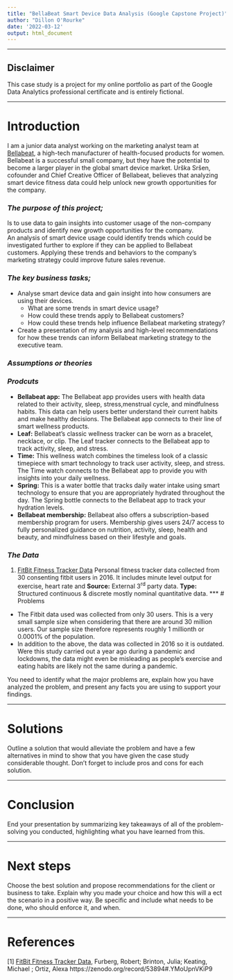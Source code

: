 ```yaml
---
title: "BellaBeat Smart Device Data Analysis (Google Capstone Project)"
author: "Dillon O'Rourke"
date: '2022-03-12'
output: html_document
---
```


***
## **Disclaimer**
This case study is a project for my online portfolio as part of the Google Data Analytics professional certificate and is entirely fictional.

***
# Introduction
I am a junior data analyst working on the marketing analyst team at [Bellabeat](https://bellabeat.com/), a high-tech manufacturer of health-focused products for women. Bellabeat is a successful small company, but they have the potential to become a larger player in the global smart device market. Urška Sršen, cofounder and Chief Creative Officer of Bellabeat, believes that analyzing smart device fitness data could help unlock new growth opportunities for the company.

### *The purpose of this project;*
Is to use data to gain insights into customer usage of the non-company products and identify new growth opportunities for the company.  
An analysis of smart device usage could identify trends which could be investigated further to explore if they can be applied to Bellabeat customers. Applying these trends and behaviors to the company’s marketing strategy could improve future sales revenue.

### *The key business tasks;*
* Analyse smart device data and gain insight into how consumers are using their devices.
  + What are some trends in smart device usage?
  + How could these trends apply to Bellabeat customers?
  + How could these trends help influence Bellabeat marketing strategy?
* Create a presentation of my analysis and high-level recommendations for how these trends can inform Bellabeat marketing strategy to the executive team.

### *Assumptions or theories*

### *Prodcuts*
* **Bellabeat app:** The Bellabeat app provides users with health data related to their activity, sleep, stress,menstrual cycle, and mindfulness habits. This data can help users better understand their current habits and make healthy decisions. The Bellabeat app connects to their line of smart wellness products.
* **Leaf:** Bellabeat’s classic wellness tracker can be worn as a bracelet, necklace, or clip. The Leaf tracker connects to the Bellabeat app to track activity, sleep, and stress.
* **Time:** This wellness watch combines the timeless look of a classic timepiece with smart technology to track user activity, sleep, and stress. The Time watch connects to the Bellabeat app to provide you with insights into your daily wellness.
* **Spring:** This is a water bottle that tracks daily water intake using smart technology to ensure that you are appropriately hydrated throughout the day. The Spring bottle connects to the Bellabeat app to track your hydration levels.
* **Bellabeat membership:** Bellabeat also offers a subscription-based membership program for users. Membership gives users 24/7 access to fully personalized guidance on nutrition, activity, sleep, health and beauty, and mindfulness based on their lifestyle and goals.

### *The Data*
1. [FitBit Fitness Tracker Data](https://www.kaggle.com/arashnic/fitbit)
Personal fitness tracker data collected from 30 consenting fitbit users in 2016. It includes minute level output for exercise, heart rate and 
**Source:** External 3^rd^ party data.
**Type:** Structured continuous & discrete mostly nominal quantitative data.
***
# Problems
* The Fitbit data used was collected from only 30 users. This is a very small sample size when considering that there are around 30 million users. Our sample size therefore represents roughly 1 millionth or 0.0001% of the population.
* In addition to the above, the data was collected in 2016 so it is outdated. Were this study carried out a year ago during a pandemic and lockdowns, the data might even be misleading as people's exercise and eating habits are likely not the same during a pandemic.


You need to identify what the major problems are, explain how you have analyzed the problem, and present any facts you are using to support your findings. 

***
# Solutions
Outline a solution that would alleviate the problem and have a few alternatives in mind to show that you have given the case study considerable thought. Don’t forget to include pros and cons for each solution. 

***
# Conclusion
End your presentation by summarizing key takeaways of all of the problem-solving you conducted, highlighting what you have learned from this. 

***
# Next steps
Choose the best solution and propose recommendations for the client or business to take. Explain why you made your choice and how this will a ect the scenario in a positive way. Be specific and include what needs to be done, who should enforce it, and when.

***
# References
[1] [FitBit Fitness Tracker Data](https://www.kaggle.com/arashnic/fitbit), Furberg, Robert; Brinton, Julia; Keating, Michael ; Ortiz, Alexa https://zenodo.org/record/53894#.YMoUpnVKiP9


